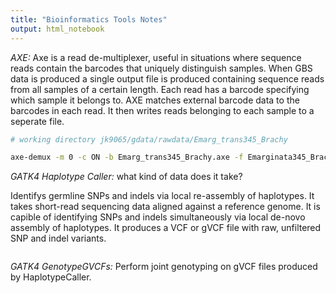 ```yaml
---
title: "Bioinformatics Tools Notes"
output: html_notebook
---
```


*AXE:*
Axe is a read de-multiplexer, useful in situations where sequence reads contain the barcodes that uniquely distinguish samples. When GBS data is produced a single output file is produced containing sequence reads from all samples of a certain length. Each read has a barcode specifying which sample it belongs to. AXE matches external barcode data to the barcodes in each read. It then writes reads belonging to each sample to a seperate file. 
```bash
# working directory jk9065/gdata/rawdata/Emarg_trans345_Brachy

axe-demux -m 0 -c ON -b Emarg_trans345_Brachy.axe -f Emarginata345_Brachy5_NoIndex_L005_R1_001.fastq.gz -r Emarginata345_Brachy5_NoIndex_L005_R2_001.fastq.gz -I demuxed/

```


*GATK4 Haplotype Caller:*
what kind of data does it take? 
 
Identifys germline SNPs and indels via local re-assembly of haplotypes. It takes short-read sequencing data aligned against a reference genome. It is capible of identifying SNPs and indels simultaneously via local de-novo assembly of haplotypes. It produces a VCF or gVCF file with raw, unfiltered SNP and indel variants. 
```bash

```

*GATK4 GenotypeGVCFs:*
Perform joint genotyping on gVCF files produced by HaplotypeCaller.
```bash

```


